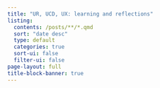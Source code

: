 ```yaml
---
title: "UR, UCD, UX: learning and reflections"
listing:
  contents: /posts/**/*.qmd
  sort: "date desc"
  type: default
  categories: true
  sort-ui: false
  filter-ui: false
page-layout: full
title-block-banner: true
---
```

